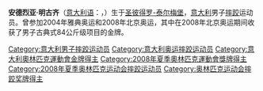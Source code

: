 {{BLPsources}}
{{Expand|time=2015-05-14}}
{{MedalTableTop}}
{{MedalCountry | {{ITA}} }}
{{MedalSport |男子[[古典式摔跤|古典式摔跤]]}}
{{MedalCompetition | [[奧林匹克運動會|奧林匹克運動會]]}}
{{MedalGold | [[2008年夏季奧林匹克運動會|2008年北京]] | [[2008年夏季奧林匹克運動會摔跤比賽|84公斤級]]}}
{{MedalCompetition | [[歐洲摔跤錦標賽|歐洲錦標賽]]}}
{{MedalBronze | [[2007年歐洲摔跤錦標賽|2007年索菲亞]] | 84公斤級}}
{{MedalBronze | [[2008年歐洲摔跤錦標賽|2008年坦佩雷]] | 84公斤級}}
{{MedalBottom}}

'''安德烈亚·明古齐'''（[[意大利语|意大利语]]：'''{{lang|it|Andrea Minguzzi}}'''，{{bd|1982年|2月1日}}）生于[[圣彼得罗-泰尔梅堡|圣彼得罗-泰尔梅堡]]，[[意大利|意大利]]男子[[摔跤|摔跤]]运动员。曾参加2004年雅典奥运和2008年北京奥运，其中在2008年北京奥运期间收获了男子古典式84公斤级项目的金牌。

{{Italy-sport-bio-stub}}

{{DEFAULTSORT:Minguzzi, Andrea}}
[[Category:意大利男子摔跤运动员|Category:意大利男子摔跤运动员]]
[[Category:意大利奥运摔跤运动员|Category:意大利奥运摔跤运动员]]
[[Category:意大利奧林匹克運動會金牌得主|Category:意大利奧林匹克運動會金牌得主]]
[[Category:2008年夏季奧林匹克運動會獎牌得主|Category:2008年夏季奧林匹克運動會獎牌得主]]
[[Category:2008年夏季奥林匹克运动会摔跤运动员|Category:2008年夏季奥林匹克运动会摔跤运动员]]
[[Category:奥林匹克运动会摔跤奖牌得主|Category:奥林匹克运动会摔跤奖牌得主]]